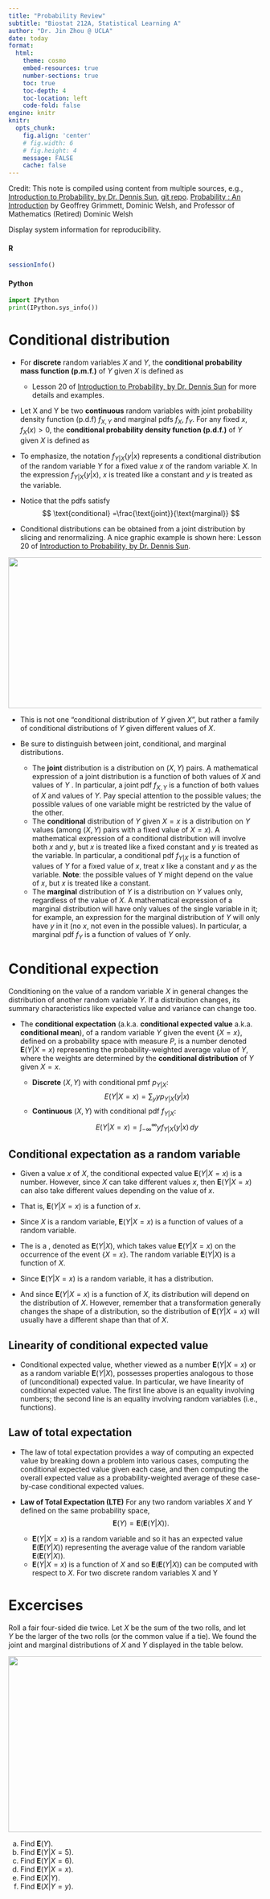 ```yaml
---
title: "Probability Review"
subtitle: "Biostat 212A, Statistical Learning A"
author: "Dr. Jin Zhou @ UCLA"
date: today
format:
  html:
    theme: cosmo
    embed-resources: true
    number-sections: true
    toc: true
    toc-depth: 4
    toc-location: left
    code-fold: false
engine: knitr
knitr:
  opts_chunk: 
    fig.align: 'center'
    # fig.width: 6
    # fig.height: 4
    message: FALSE
    cache: false
---
```




Credit: This note is compiled using content from multiple sources, e.g., [Introduction to Probability, by Dr. Dennis Sun](https://dlsun.github.io/probability/), [git repo](https://github.com/dlsun/probability). [Probability : An Introduction](https://search.library.ucla.edu/permalink/01UCS_LAL/192ecse/cdi_askewsholts_vlebooks_9780191019937) by
Geoffrey Grimmett, Dominic Welsh, and Professor of Mathematics (Retired) Dominic Welsh



Display system information for reproducibility.

::: {.panel-tabset}

#### R

```r
sessionInfo()
```

#### Python

```python
import IPython
print(IPython.sys_info())
```


:::

#  Conditional distribution

- For **discrete** random variables $X$ and $Y$, the **conditional probability mass function (p.m.f.)** of $Y$ given $X$ is defined as 
\begin{equation}
f_{Y|X}(y|x) \overset{\text{def}}{=} P(Y = y | X = x) = \frac{f(x, y)}{f_X(x)}.
\end{equation}
  + Lesson 20 of [Introduction to Probability, by Dr. Dennis Sun](https://dlsun.github.io/probability/) for more details and examples.


- Let X and Y be two **continuous** random variables with joint probability density function (p.d.f) $f_{X, Y}$ and marginal pdfs $f_X$, $f_Y$.  For any fixed  $x$, $f_X(x)>0$, the **conditional probability density function (p.d.f.)** of $Y$ given $X$ is defined as
\begin{equation}
f_{Y|X}(y|x) \overset{\text{def}}{=} \frac{f(x, y)}{f_X(x)}.
\end{equation}

- To emphasize, the notation $f_{Y|X}(y|x)$ represents a conditional distribution of the random  variable $Y$ for a fixed value $x$ of the random variable $X$. In the expression $f_{Y|X}(y|x)$, $x$ is treated like a constant and $y$ is treated as the variable.

- Notice that the pdfs satisfy
$$
\text{conditional} =\frac{\text{joint}}{\text{marginal}} 
$$

- Conditional distributions can be obtained from a joint distribution by slicing and renormalizing. A nice graphic example is shown here: Lesson 20 of [Introduction to Probability, by Dr. Dennis Sun](https://dlsun.github.io/probability/).

<p align="center">
![](conditional-x-1.png){width=700px height=300px} 
</p>

- This is not one "conditional distribution of $Y$ given $X$", but rather a family of conditional distributions of $Y$ given different values of $X$.

- Be sure to distinguish between joint, conditional, and marginal distributions. 
  + The **joint** distribution is a distribution on $(X, Y)$ pairs. A mathematical expression of a joint distribution is a function of both values of $X$ and values of $Y$ . In particular, a joint pdf $f_{X, Y}$ is a function of both values of $X$ and values of $Y$. Pay special attention to the possible values; the possible values of one variable might be restricted by the value of the other. 
  + The **conditional** distribution of $Y$ given $X = x$ is a distribution on $Y$ values (among $(X, Y)$ pairs with a fixed value of $X = x$). A mathematical expression of a conditional distribution will involve both $x$ and $y$, but $x$ is treated like a fixed constant and $y$ is treated as the variable. In particular, a conditional pdf $f_{Y|X}$ is a function of values of $Y$ for a fixed value of $x$, treat $x$ like a constant and $y$ as the variable. **Note**: the possible values of $Y$ might depend on the value of $x$, but $x$ is treated like a constant. 
  + The **marginal** distribution of $Y$ is a distribution on $Y$ values only, regardless of the value of $X$. A mathematical expression of a marginal distribution will have only values of the single variable in it; for example, an expression for the marginal distribution of $Y$ will only have $y$ in it (no $x$, not even in the possible values). In particular, a marginal pdf $f_Y$ is a function of values of $Y$ only.

# Conditional expection 
Conditioning on the value of a random variable $X$ in general changes the distribution of another random variable $Y$. If a distribution changes, its summary characteristics like expected value and variance can change too.

- The **conditional expectation**  (a.k.a. **conditional expected value** a.k.a. **conditional mean**), of a random variable $Y$ given the event $\{X = x\}$, defined on a probability space with measure $P$, is a number denoted $\mathbf{E}(Y|X = x)$ representing the probability-weighted average value of $Y$, where the weights are determined by the **conditional distribution** of $Y$ given $X = x$.

  + $\textbf{Discrete}$ $(X, Y)$ with conditional pmf $p_{Y|X}$: 
$$ 
E(Y|X = x) = \sum_{y} y p_{Y|X} (y|x) 
$$
  + $\textbf{Continuous}$ $(X, Y)$ with conditional pdf $f_{Y|X}$:
$$
E(Y|X = x) = \int_{-\infty}^{\infty} y f_{Y|X} (y|x) \, dy 
$$

##  Conditional expectation  as a random variable
- Given a value $x$ of $X$, the conditional expected value $\mathbf{E}( Y | X = x)$ is a number. However, since $X$ can take different values $x$, then $\mathbf{E}(Y | X = x)$ can also take different values depending on the value of $x$. 
- That is, $\mathbf{E}( Y | X = x)$ is a function of $x$. 
- Since $X$ is a random variable, $\mathbf{E}( Y | X = x)$ is a function of values of a random variable.

- The \textit{conditional expectation of  $Y$ given $X$} is a \textit{random variable}, denoted as $\textbf{E}(Y|X)$, which takes value $\textbf{E}(Y|X = x)$ on the occurrence of the event $\{X = x\}$. The random variable $\textbf{E}(Y|X)$ is a function of $X$.

- Since $\mathbf{E}( Y | X = x)$ is a random variable, it has a distribution. 

- And since $\mathbf{E}( Y | X = x)$ is a function of $X$, its distribution will depend on the distribution of $X$. However, remember that a transformation generally changes the shape of a distribution, so the distribution of $\mathbf{E}( Y | X = x)$ will usually have a different shape than that of $X$.

## Linearity of conditional expected value

- Conditional expected value, whether viewed as a number $\mathbf{E}( Y | X = x)$ or as a random variable $\mathbf{E}(Y|X)$, possesses properties analogous to those of (unconditional) expected value. In particular, we have linearity of conditional expected value.
\begin{align*}
\mathbf{E}(a_1Y_1 + \ldots + a_nY_n | X = x) & = a_1\mathbf{E}(Y_1 | X = x) + \ldots + a_nE(Y_n | X = x)\\
\mathbf{E}(a_1Y_1 + \ldots + a_nY_n | X) & = a_1\mathbf{E}(Y_1 | X = x) + \ldots + a_nE(Y_n | X)
\end{align*}
The first line above is an equality involving numbers; the second line is an equality involving random variables (i.e., functions).

## Law of total expectation 
- The law of total expectation provides a way of computing an expected value by breaking down a problem into various cases, computing the conditional expected value given each case, and then computing the overall expected value as a probability-weighted average of these case-by-case conditional expected values.

- **Law of Total Expectation (LTE)** For any two random variables $X$ and $Y$ defined on the same probability space, 
$$
\mathbf{E}(Y) = \mathbf{E}(\mathbf{E}(Y|X)). 
$$
  + $\mathbf{E}( Y | X = x)$ is a random variable and so it has an expected value $\mathbf{E}(\mathbf{E}(Y|X))$ representing the average value of the random variable $\mathbf{E}(\mathbf{E}(Y|X))$. 
  + $\mathbf{E}( Y | X = x)$ is a function of $X$ and so $\mathbf{E}(\mathbf{E}(Y|X))$ can be computed with respect to $X$. For two discrete random variables X and Y
\begin{align*}
\mathbf{E}(\mathbf{E}(Y|X)) & = \sum_{x} \mathbf{E}(Y|X = x) \mathbf{P}(X = x)\\
& = \sum_{x} \sum_{y} y \mathbf{P}_{Y|X} (y|x) \mathbf{P}(X = x)\\
& = \sum_{x} \sum_{y} y \mathbf{P}_{X,Y} (x, y)\\
& = \sum_{y} y\sum_{x} \mathbf{P}_{X,Y} (x, y)\\
& = \sum_{y} y \mathbf{P}_{Y} (y)\\
& = \mathbf{E}(Y)
\end{align*}

# Excercises

Roll a fair four-sided die twice. Let  $X$ be the sum of the two rolls, and let  
$Y$ be the larger of the two rolls (or the common value if a tie). We found the joint and marginal distributions of $X$ and $Y$ displayed in the table below.

<p align="center">
  <img src="joint-dist.png" width="700" height="350">
</p>

(a) Find $\mathbf{E}(Y)$.
(b) Find $\mathbf{E}(Y|X = 5)$.
(c) Find $\mathbf{E}(Y|X = 6)$.
(d) Find $\mathbf{E}(Y|X = x)$.
(e) Find $\mathbf{E}(X|Y)$.
(f) Find $\mathbf{E}(X|Y = y)$.




